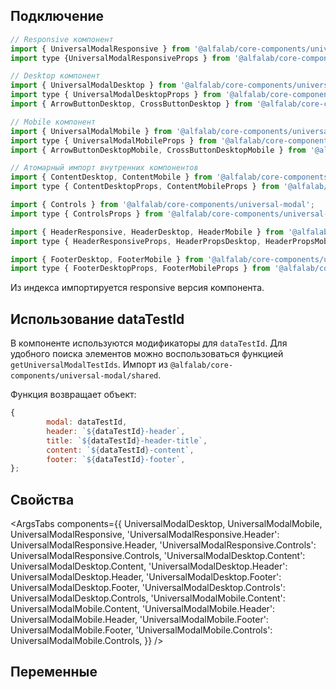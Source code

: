 
## Подключение

```jsx
// Responsive компонент
import { UniversalModalResponsive } from '@alfalab/core-components/universal-modal';
import type {UniversalModalResponsiveProps } from '@alfalab/core-components/universal-modal';

// Desktop компонент
import { UniversalModalDesktop } from '@alfalab/core-components/universal-modal';
import type { UniversalModalDesktopProps } from '@alfalab/core-components/universal-modal';
import { ArrowButtonDesktop, CrossButtonDesktop } from '@alfalab/core-components/universal-modal';

// Mobile компонент
import { UniversalModalMobile } from '@alfalab/core-components/universal-modal';
import type { UniversalModalMobileProps } from '@alfalab/core-components/universal-modal';
import { ArrowButtonDesktopMobile, CrossButtonDesktopMobile } from '@alfalab/core-components/universal-modal';

// Атомарный импорт внутренних компонентов
import { ContentDesktop, ContentMobile } from '@alfalab/core-components/universal-modal';
import type { ContentDesktopProps, ContentMobileProps } from '@alfalab/core-components/universal-modal';

import { Controls } from '@alfalab/core-components/universal-modal';
import type { ControlsProps } from '@alfalab/core-components/universal-modal';

import { HeaderResponsive, HeaderDesktop, HeaderMobile } from '@alfalab/core-components/universal-modal';
import type { HeaderResponsiveProps, HeaderPropsDesktop, HeaderPropsMobile } from '@alfalab/core-components/universal-modal';

import { FooterDesktop, FooterMobile } from '@alfalab/core-components/universal-modal';
import type { FooterDesktopProps, FooterMobileProps } from '@alfalab/core-components/universal-modal';
```

Из индекса импортируется responsive версия компонента.

## Использование dataTestId

В компоненте используются модификаторы для `dataTestId`.
Для удобного поиска элементов можно воспользоваться функцией `getUniversalModalTestIds`.
Импорт из `@alfalab/core-components/universal-modal/shared`.

Функция возвращает объект:

```jsx
{
        modal: dataTestId,
        header: `${dataTestId}-header`,
        title: `${dataTestId}-header-title`,
        content: `${dataTestId}-content`,
        footer: `${dataTestId}-footer`,
};
```

## Свойства

<ArgsTabs
    components={{
        UniversalModalDesktop,
        UniversalModalMobile,
        UniversalModalResponsive,
        'UniversalModalResponsive.Header': UniversalModalResponsive.Header,
        'UniversalModalResponsive.Controls': UniversalModalResponsive.Controls,
        'UniversalModalDesktop.Content': UniversalModalDesktop.Content,
        'UniversalModalDesktop.Header': UniversalModalDesktop.Header,
        'UniversalModalDesktop.Footer': UniversalModalDesktop.Footer,
        'UniversalModalDesktop.Controls': UniversalModalDesktop.Controls,
        'UniversalModalMobile.Content': UniversalModalMobile.Content,
        'UniversalModalMobile.Header': UniversalModalMobile.Header,
        'UniversalModalMobile.Footer': UniversalModalMobile.Footer,
        'UniversalModalMobile.Controls': UniversalModalMobile.Controls,
    }}
/>

## Переменные

<CssVars css={vars} />
